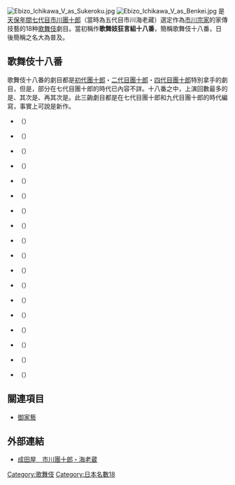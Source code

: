 [[File:Ebizo_Ichikawa_V_as_Sukeroku.jpg|thumb]]
[[File:Ebizo_Ichikawa_V_as_Benkei.jpg|thumb]]
{{jp|c='''歌舞伎十八番'''|j=歌舞伎十八番|hg=かぶきじゅうはちばん}}是[[天保_(日本)|天保年間]][[市川團十郎_(7代目)|七代目市川團十郎]]（當時為五代目市川海老藏）選定作為[[市川團十郎|市川宗家]]的家傳技藝的18种[[歌舞伎|歌舞伎]]劇目。當初稱作'''歌舞妓狂言組十八番'''，簡稱歌舞伎十八番，日後簡稱之名大為普及。

== 歌舞伎十八番 ==
歌舞伎十八番的劇目都是[[市川團十郎_(初代)|初代團十郎]]・[[市川團十郎_(2代目)|二代目團十郎]]・[[市川團十郎_(4代目)|四代目團十郎]]特別拿手的劇目，但是，部分在七代目團十郎的時代已內容不詳。十八番之中，上演回數最多的是{{單雙書名號轉換|[[助六|助六]]}}、其次是{{單雙書名號轉換|[[勸進帳|勸進帳]]}}、再其次是{{單雙書名號轉換|[[暫|暫]]}}。此三齣劇目都是在七代目團十郎和九代目團十郎的時代編寫，事實上可說是新作。

* {{單雙書名號轉換|[[外郎賣|外郎賣]]}}（{{jp|j=外郎売|hg=ういろううり}}）
* {{單雙書名號轉換|[[嫐|嫐]]}}（{{jp|j=嫐|hg=うわなり}}）
* {{單雙書名號轉換|[[押戾|押戾]]}}（{{jp|j=押戻|hg=おしもどし}}）
* {{單雙書名號轉換|[[景清_(歌舞伎十八番)|景清]]}}（{{jp|j=景清|hg=かげきよ}}）
* {{單雙書名號轉換|[[鎌髭|鎌髭]]}}（{{jp|j=鎌髭|hg=かまひげ}}）
* {{單雙書名號轉換|[[關羽_(歌舞伎)|關羽]]}}（{{jp|j=関羽|hg=かんう}}）
* {{單雙書名號轉換|[[勸進帳|勸進帳]]}}（{{jp|j=勧進帳|hg=かんじんちょう}}）
* {{單雙書名號轉換|[[解脱_(歌舞伎)|解脱]]}}（{{jp|j=解脱|hg=げだつ}}）
* {{單雙書名號轉換|[[毛拔_(歌舞伎)|毛拔]]}}（{{jp|j=毛抜|hg=けぬき}}）
* {{單雙書名號轉換|[[暫|暫]]}}（{{jp|j=暫|hg=しばらく}}）
* {{單雙書名號轉換|[[蛇柳|蛇柳]]}}（{{jp|j=蛇柳|hg=じゃやなぎ}}）
* {{單雙書名號轉換|[[助六|助六]]}}（{{jp|j=助六|hg=すけろく}}）
* {{單雙書名號轉換|[[象引|象引]]}}（{{jp|j=象引|hg=ぞうひき}}）
* {{單雙書名號轉換|[[七面|七面]]}}（{{jp|j=七つ面|hg=なつめん}}）
* {{單雙書名號轉換|[[鳴神|鳴神]]}}（{{jp|j=鳴神|hg=なるかみ}}）
* {{單雙書名號轉換|[[不動|不動]]}}（{{jp|j=不動|hg=ふどう}}）
* {{單雙書名號轉換|[[不破|不破]]}}（{{jp|j=不破|hg=ふわ}}）
* {{單雙書名號轉換|[[矢之根_(歌舞伎)|矢之根]]}}（{{jp|j=矢の根|hg=やのね}}）

== 關連項目 ==
* [[家藝|御家藝]] 

== 外部連結 ==
* [http://www.naritaya.jp/ 成田屋　市川團十郎・海老蔵] {{Wayback|url=http://www.naritaya.jp/ |date=20131023091801 }}

[[Category:歌舞伎|Category:歌舞伎]]
[[Category:日本名數18|Category:日本名數18]]